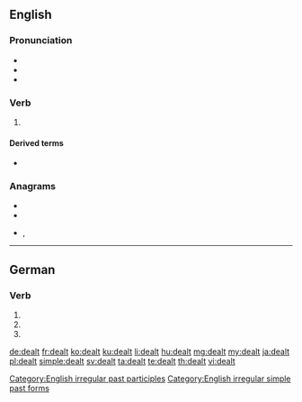 ==English==

===Pronunciation===
* {{IPA|/ˈdɛlt/|lang=en}}
* {{audio|en-us-dealt.ogg|Audio (US)|lang=en}}
* {{rhymes|ɛlt|lang=en}}

===Verb===
{{head|en|verb form}}

# {{en-past of|deal}}

====Derived terms====
* {{l|en|play the hand one is dealt}}

===Anagrams===
* {{l|en|atled}}
* {{l|en|dalet}}
* {{l|en|delta}}, {{l|en|DELTA}}

[[Category:English irregular past participles]]
[[Category:English irregular simple past forms]]

----

==German==

===Verb===
{{head|de|verb form}}

# {{de-verb form of|dealen|3|s|g}}
# {{de-verb form of|dealen|2|p|g}}
# {{de-verb form of|dealen|i|p}}

[[de:dealt]]
[[fr:dealt]]
[[ko:dealt]]
[[ku:dealt]]
[[li:dealt]]
[[hu:dealt]]
[[mg:dealt]]
[[my:dealt]]
[[ja:dealt]]
[[pl:dealt]]
[[simple:dealt]]
[[sv:dealt]]
[[ta:dealt]]
[[te:dealt]]
[[th:dealt]]
[[vi:dealt]]